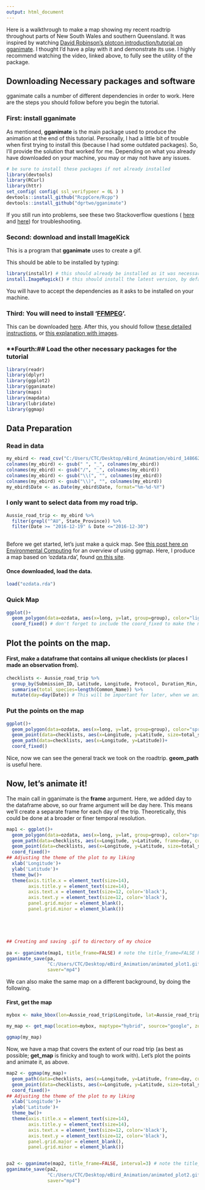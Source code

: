---
output: html_document
---

Here is a walkthrough to make a map showing my recent roadtrip throughout parts of New South Wales and southern Queensland. It was inspired by watching [David Robinson's plotcon introduction/tutorial on gganimate](https://www.youtube.com/watch?v=9Y7Y1s4-VdA). I thought I'd have a play with it and demonstrate its use. I highly recommend watching the video, linked above, to fully see the utility of the package. 

## Downloading Necessary packages and software

gganimate calls a number of different dependencies in order to work. Here are the steps you should follow before you begin the tutorial.

### **First:** install gganimate

As mentioned, __gganimate__ is the main package used to produce the animation at the end of this tutorial. Personally, I had a little bit of trouble when first trying to install this (because I had some outdated packages). So, I'll provide the solution that worked for me. Depending on what you already have downloaded on your machine, you may or may not have any issues.

```{r Installing gganimate, eval=FALSE}
# be sure to install these packages if not already installed
library(devtools)
library(RCurl)
library(httr)
set_config( config( ssl_verifypeer = 0L ) )
devtools::install_github("RcppCore/Rcpp")
devtools::install_github("dgrtwo/gganimate")
```

If you still run into problems, see these two Stackoverflow questions ( [here](http://stackoverflow.com/questions/31293325/r-install-github-fails) and [here](http://stackoverflow.com/questions/37387664/unable-to-install-gganimate-package-from-github-both-automatically-and-manually/37496693#37496693)) for troubleshooting.

### **Second:** download and install ImageKick

This is a program that __gganimate__ uses to create a gif.

This should be able to be installed by typing:

```{r eval=FALSE}
library(installr) # this should already be installed as it was necessary for the installation of gganimate
install.ImageMagick() # this should install the latest version, by default
```

You will have to accept the dependencies as it asks to be installed on your machine.

### **Third:** You will need to install '[FFMPEG](https://en.wikipedia.org/wiki/FFmpeg)'. 
This can be downloaded [here](https://ffmpeg.org/download.html). 
After this, you should follow [these detailed instructions](https://github.com/adaptlearning/adapt_authoring/wiki/Installing-FFmpeg), or [this explanation with images](http://www.wikihow.com/Install-FFmpeg-on-Windows).

### **Fourth:## Load the other necessary packages for the tutorial

```{r warning=FALSE, message=FALSE}
library(readr)
library(dplyr)
library(ggplot2)
library(gganimate)
library(maps)
library(mapdata)
library(lubridate)
library(ggmap)
```



## Data Preparation

### Read in data 
```{r Preparing Data, message=FALSE, warning=FALSE}
my_ebird <- read_csv("C:/Users/CTC/Desktop/eBird_Animation/ebird_1486623144023/MyEBirdData.csv")
colnames(my_ebird) <- gsub(" ", "_", colnames(my_ebird))
colnames(my_ebird) <- gsub("/", "_", colnames(my_ebird))
colnames(my_ebird) <- gsub("\\(", "", colnames(my_ebird))
colnames(my_ebird) <- gsub("\\)", "", colnames(my_ebird))
my_ebird$Date <- as.Date(my_ebird$Date, format="%m-%d-%Y")
```

### I only want to select data from my road trip.
```{r}
Aussie_road_trip <- my_ebird %>%
  filter(grepl("^AU", State_Province)) %>%
  filter(Date >= "2016-12-19" & Date <="2016-12-30")
  
```

Before we get started, let's just make a quick map. See [this post here on Environmental Computing](http://environmentalcomputing.net/making-simple-maps/) for an overview of using ggmap. Here, I produce a map based on 'ozdata.rda', found [on this site](http://www.elaliberte.info/code).


#### Once downloaded, load the data.
```{r}
load("ozdata.rda")

```


### Quick Map
```{r}
ggplot()+
  geom_polygon(data=ozdata, aes(x=long, y=lat, group=group), color="lightgray")+
  coord_fixed() # don't forget to include the coord_fixed to make the map look correct!
```



## Plot the points on the map.

#### First, make a dataframe that contains all unique checklists (or places I made an observation from).

```{r}
checklists <- Aussie_road_trip %>%
  group_by(Submission_ID, Latitude, Longitude, Protocol, Duration_Min, Date) %>%
  summarise(total_species=length(Common_Name)) %>%
  mutate(day=day(Date)) # This will be important for later, when we animate
```



### Put the points on the map

```{r}
ggplot()+
  geom_polygon(data=ozdata, aes(x=long, y=lat, group=group), color="springgreen4", fill="gray79")+
  geom_point(data=checklists, aes(x=Longitude, y=Latitude, size=total_species), shape=19, color='red')+
  geom_path(data=checklists, aes(x=Longitude, y=Latitude))+
  coord_fixed()
```

Nice, now we can see the general track we took on the roadtrip. **geom_path** is useful here.

## Now, let's animate it!


The main call in gganimate is the __frame__ argument. Here, we added day to the dataframe above, so our frame argument will be day here. This means we'll create a separate frame for each day of the trip. Theoretically, this could be done at a broader or finer temporal resolution.

```{r warning=FALSE}
map1 <- ggplot()+ 
  geom_polygon(data=ozdata, aes(x=long, y=lat, group=group), color="springgreen4", fill="gray79")+
  geom_path(data=checklists, aes(x=Longitude, y=Latitude, frame=day, cumulative=TRUE), size=1.34)+ # cumulative=TRUE makes the path cumulative over time
  geom_point(data=checklists, aes(x=Longitude, y=Latitude, size=total_species, frame=day, cumulative=TRUE), shape=19, color='red')+
  coord_fixed()+
## Adjusting the theme of the plot to my liking
  xlab('Longitude')+
  ylab('Latitude')+
  theme_bw()+
  theme(axis.title.x = element_text(size=14),
        axis.title.y = element_text(size=14),
        axis.text.x = element_text(size=12, color='black'),
        axis.text.y = element_text(size=12, color='black'),
        panel.grid.major = element_blank(),
        panel.grid.minor = element_blank())





## Creating and saving .gif to directory of my choice
  
pa <- gganimate(map1, title_frame=FALSE) # note the title_frame=FALSE here, which turns off the title of 'day' for each frame
gganimate_save(pa, 
               "C:/Users/CTC/Desktop/eBird_Animation/animated_plot1.gif",
               saver="mp4")
```


We can also make the same map on a different background, by doing the following.



#### First, get the map
```{r warning=FALSE}
mybox <- make_bbox(lon=Aussie_road_trip$Longitude, lat=Aussie_road_trip$Latitude, f=.1)

my_map <- get_map(location=mybox, maptype="hybrid", source="google", zoom=6)

ggmap(my_map)
```

Now, we have a map that covers the extent of our road trip (as best as possible; __get_map__ is finicky and tough to work with). Let's plot the points and animate it, as above.

```{r warning=FALSE}
map2 <- ggmap(my_map)+
  geom_path(data=checklists, aes(x=Longitude, y=Latitude, frame=day, cumulative=TRUE), size=1.34)+ # cumulative=TRUE makes the path cumulative over time
  geom_point(data=checklists, aes(x=Longitude, y=Latitude, size=total_species, frame=day, cumulative=TRUE), shape=19, color='red')+
  coord_fixed()+
## Adjusting the theme of the plot to my liking
  xlab('Longitude')+
  ylab('Latitude')+
  theme_bw()+
  theme(axis.title.x = element_text(size=14),
        axis.title.y = element_text(size=14),
        axis.text.x = element_text(size=12, color='black'),
        axis.text.y = element_text(size=12, color='black'),
        panel.grid.major = element_blank(),
        panel.grid.minor = element_blank())


pa2 <- gganimate(map2, title_frame=FALSE, interval=3) # note the title_frame=FALSE here, which turns off the title of 'day' for each frame
gganimate_save(pa2, 
               "C:/Users/CTC/Desktop/eBird_Animation/animated_plot2.gif",
               saver="mp4")
```







